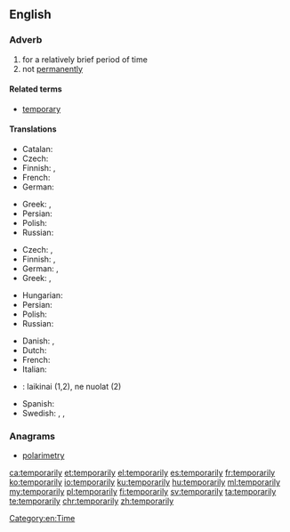 ==English==

===Adverb===
{{en-adv|-}}

# for a relatively brief period of time
# not [[permanently]]

====Related terms====
* [[temporary]]

====Translations====
{{trans-top|for a relatively brief period of time}}
* Catalan: {{t|ca|temporalment}}
* Czech: {{t+|cs|dočasně}}
* Finnish: {{t|fi|väliaikaisesti}}, {{t|fi|tilapäisesti}}
* French: {{t+|fr|temporairement}}
* German: {{t+|de|vorübergehend}}
{{trans-mid}}
* Greek: {{t+|el|προσωρινά}}, {{t+|el|πρόσκαιρα}}
* Persian: {{t+|fa|موقتا|tr=movaqqatan|alt=موقتاً|sc=fa-Arab}}
* Polish: {{t|pl|tymczasowo}}
* Russian: {{t+|ru|вре́менно}}
{{trans-bottom}}

{{trans-top|not permanently}}
* Czech: {{t|cs|přechodně}}, {{t|cs|provizorně}}
* Finnish: {{t|fi|väliaikaisesti}}, {{t|fi|tilapäisesti}}
* German: {{t+|de|temporär}}, {{t+|de|zeitweise}}
* Greek: {{t+|el|προσωρινά}}, {{t+|el|πρόσκαιρα}}
{{trans-mid}}
* Hungarian: {{t|hu|nem véglegesen}}
* Persian: {{t+|fa|موقتا|tr=movaqqatan|alt=موقتاً|sc=fa-Arab}}
* Polish: {{t|pl|prowizorycznie}}
* Russian: {{t+|ru|вре́менно}}
{{trans-bottom}}

{{checktrans-top}}
* Danish: {{t-check|da|midlertidigt}}, {{t-check|da|foreløbigt}}
* Dutch: {{t-check|nl|tijdelijk}}
* French: {{t-check|fr|temporairement}}
* Italian: {{t-check|it|temporaneamente}}
{{trans-mid}}
* {{ttbc|lt}}: laikinai (1,2), ne nuolat (2)
* Spanish: {{t-check|es|temporalmente}}
* Swedish: {{t-check|sv|temporärt}}, {{t-check|sv|tillfälligt}}, {{t-check|sv|för tillfället}}
{{trans-bottom}}

===Anagrams===
* [[polarimetry#English|polarimetry]]

[[Category:en:Time]]

[[ca:temporarily]]
[[et:temporarily]]
[[el:temporarily]]
[[es:temporarily]]
[[fr:temporarily]]
[[ko:temporarily]]
[[io:temporarily]]
[[ku:temporarily]]
[[hu:temporarily]]
[[ml:temporarily]]
[[my:temporarily]]
[[pl:temporarily]]
[[fi:temporarily]]
[[sv:temporarily]]
[[ta:temporarily]]
[[te:temporarily]]
[[chr:temporarily]]
[[zh:temporarily]]